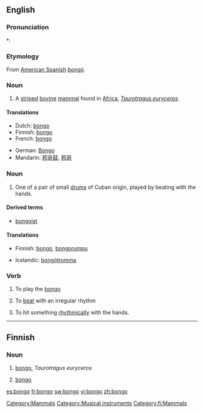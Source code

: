 {{wikipedia}}
==English==

===Pronunciation===
*: {{rhymes|ɒŋɡəʊ}}

===Etymology===
From [[:w:American Spanish|American Spanish]] ''[[bongó]]''.

===Noun===
{{en-noun}}
{{wikipedia}}

# A [[stripe]]d [[bovine]] [[mammal]] found in [[Africa]], ''[[Taurotragus euryceros]]''.

====Translations====
{{trans-top|mammal}}
* Dutch: [[#Dutch|bongo]] {{m}}
* Finnish: [[#Finnish|bongo]]
* French: [[#French|bongo]] {{m}}
{{trans-mid}}
* German: [[Bongo]]
* Mandarin: [[邦哥鼓]], [[邦哥]]
{{trans-bottom}}

===Noun===
{{en-noun|pl2=bongoes}}

# One of a pair of small [[drum]]s of Cuban origin, played by beating with the hands.

====Derived terms====
* [[bongoist]]

====Translations====
{{trans-top|drum}}
* Finnish: [[#Finnish|bongo]], [[bongorumpu]]
{{trans-mid}}
* Icelandic: [[bongótromma]] {{f}}
{{trans-bottom}}

===Verb===
{{en-verb}}

# To play the [[bongo]]
# {{context|Of, e.g. a heart}} To [[beat]] with an irregular rhythm
# To hit something [[rhythmically]] with the hands.

[[Category:Mammals]]
[[Category:Musical instruments]]

----

==Finnish==

===Noun===
{{fi-noun}}

# [[#English|bongo]], ''Taurotragus euryceros''
# {{musical instrument|lang=fi}} [[#English|bongo]]

[[Category:fi:Mammals]]

[[es:bongo]]
[[fr:bongo]]
[[sw:bongo]]
[[vi:bongo]]
[[zh:bongo]]